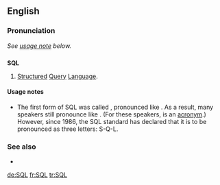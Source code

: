 ==English==

===Pronunciation===
''See [[#Usage notes|usage note]] below.''

==={{initialism}}===
'''SQL'''

# [[structured|Structured]] [[query|Query]] [[language|Language]].

====Usage notes====
* {{sense|structured query language}} The first form of SQL was called {{term||SEQUEL}}, pronounced like {{term|sequel}}. As a result, many speakers still pronounce {{term||SQL}} like {{term||sequel}}. (For these speakers, {{term||SQL}} is an [[Appendix:Glossary#acronym|acronym]].) However, since 1986, the SQL standard has declared that it is to be pronounced as three letters: S-Q-L.

===See also===
* {{projectlink|pedia}}

[[de:SQL]]
[[fr:SQL]]
[[tr:SQL]]